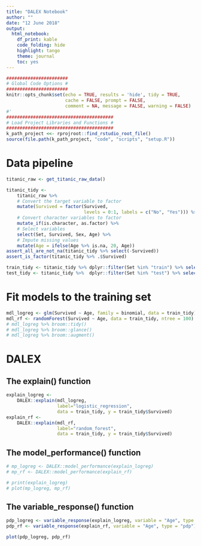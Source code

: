 ```yaml
---
title: "DALEX Notebook"
author: ""
date: "12 June 2018"
output: 
  html_notebook: 
    df_print: kable
    code_folding: hide
    highlight: tango
    theme: journal
    toc: yes
---
```


```r
#######################
# Global Code Options #
#######################
knitr::opts_chunk$set(echo = TRUE, results = 'hide', tidy = TRUE,
                      cache = FALSE, prompt = FALSE,
                      comment = NA, message = FALSE, warning = FALSE)
#'
########################################
# Load Project Libraries and Functions #
########################################
k_path_project <<- rprojroot::find_rstudio_root_file()
source(file.path(k_path_project, "code", "scripts", "setup.R"))
```

# Data pipeline

```r
titanic_raw <- get_titanic_raw_data()
```

```r
titanic_tidy <- 
    titanic_raw %>%
    # Convert the target variable to factor 
    mutate(Survived = factor(Survived, 
                             levels = 0:1, labels = c("No", "Yes"))) %>%
    # Convert character variables to factor
    mutate_if(is.character, as.factor) %>%
    # Select variables
    select(Set, Survived, Sex, Age) %>%
    # Impute missing values
    mutate(Age = ifelse(Age %>% is.na, 20, Age))
assert_all_are_not_na(titanic_tidy %>% select(-Survived))
assert_is_factor(titanic_tidy %>% .$Survived)
```

```r
train_tidy <- titanic_tidy %>% dplyr::filter(Set %in% "train") %>% select(-Set)
test_tidy <- titanic_tidy %>%  dplyr::filter(Set %in% "test") %>% select(-Set)
```

# Fit models to the training set

```r
mdl_logreg <- glm(Survived ~ Age, family = binomial, data = train_tidy)
mdl_rf <- randomForest(Survived ~ Age, data = train_tidy, ntree = 100)
# mdl_logreg %>% broom::tidy()
# mdl_logreg %>% broom::glance() 
# mdl_logreg %>% broom::augment()
```

# DALEX 

## The explain() function

```r
explain_logreg <- 
    DALEX::explain(mdl_logreg,
                   label="logistic_regression",
                   data = train_tidy, y = train_tidy$Survived)
explain_rf <- 
    DALEX::explain(mdl_rf,
                   label="random_forest",
                   data = train_tidy, y = train_tidy$Survived)
```

## The model_performance() function

```r
# mp_logreg <- DALEX::model_performance(explain_logreg)
# mp_rf <- DALEX::model_performance(explain_rf)
```

```r
# print(explain_logreg)
# plot(mp_logreg, mp_rf)
```

## The variable_response() function

```r
pdp_logreg <- variable_response(explain_logreg, variable = "Age", type = "pdp")
pdp_rf <- variable_response(explain_rf, variable = "Age", type = "pdp")
```

```r
plot(pdp_logreg, pdp_rf)
```